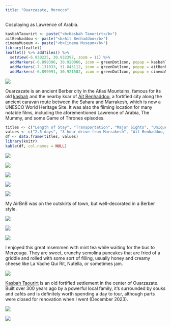 ```yaml
---
title: "Ouarzazate, Morocco"
---
```


Cosplaying as Lawrence of Arabia.

```r
kasbahTaourirt <- paste("<b>Kasbah Taourirt</b>")
aitBenhaddou <- paste("<b>Aït Benhaddou</b>")
cinemaMuseum <- paste("<b>Cinema Museum</b>")
library(leaflet)
leaflet() %>% addTiles() %>%
  setView(-6.930225, 30.932397, zoom = 11) %>%
  addMarkers(-6.899396, 30.920066, icon = greenDotIcon, popup = kasbahTaourirt) %>% # Kasbah Taourirt
  addMarkers(-7.131033, 31.045112, icon = greenDotIcon, popup = aitBenhaddou) %>% # Aït Benhaddou
  addMarkers(-6.899991, 30.921582, icon = greenDotIcon, popup = cinemaMuseum) # Cinema Museum
```

![](images/Ouarzazate/ouarzazate28.png)

Ouarzazate is an ancient Berber city in the Atlas Mountains, famous for its old [kasbah](https://en.wikipedia.org/wiki/Kasbah_Taourirt) and the nearby ksar of [Aït Benhaddou,](https://whc.unesco.org/en/list/444/) a fortified city along the ancient caravan route between the Sahara and Marrakesh, which is now a UNESCO World Heritage Site. It was also the filming location for many notable films, including the aforementioned Lawrence of Arabia, The Mummy, and some Game of Thrones episodes.

```r
titles <- c("Length of Stay", "Transportation", "Major Sights", "Unique Foods", "Restaurant Recommendations")
values <- c("2.5 days", "3 hour drive from Marrakesh", "Aït Benhaddou, Drâa Valley, Kasbah Taourirt", "Msemmen, tagines", "Café Voyageur")
df <- data.frame(titles, values)
library(knitr)
kable(df, col.names = NULL)
```

![](images/Ouarzazate/ouarzazate30.png)

![](images/Ouarzazate/ouarzazate19.png)

![](images/Ouarzazate/ouarzazate17.png)

![](images/Ouarzazate/ouarzazate12.png)

![](images/Ouarzazate/ouarzazate31.png)

My AirBnB was on the outskirts of town, but well-decorated in a Berber style. 

![](images/Ouarzazate/ouarzazate6.png)

![](images/Ouarzazate/ouarzazate5.png)

![](images/Ouarzazate/ouarzazate42.png)

I enjoyed this great msemmen with mint tea while waiting for the bus to Merzouga. They are sweet, crunchy semolina pancakes that are fried of a griddle and rolled with some sort of filling, usually honey and creamy cheese like La Vache Qui Rit, Nutella, or sometimes jam.

![](images/Ouarzazate/ouarzazate48.png)

[Kasbah Taourirt](https://en.wikipedia.org/wiki/Kasbah_Taourirt) is an old fortified settlement in the center of Ouarzazate. Built over 300 years ago by a powerful local family, it's surrounded by souks and cafés and is definitely worth spending a day to tour, although parts were closed for renovation when I went (December 2023).

![](images/Ouarzazate/ouarzazate46.png)

![](images/Ouarzazate/ouarzazate44.png)
